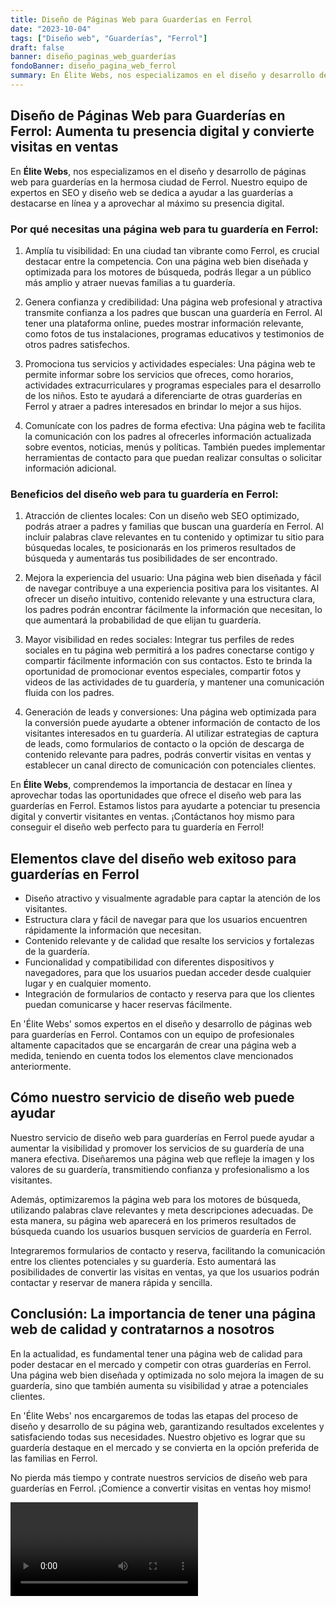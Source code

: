 ```yaml
---
title: Diseño de Páginas Web para Guarderías en Ferrol
date: "2023-10-04"
tags: ["Diseño web", "Guarderías", "Ferrol"]
draft: false
banner: diseño_paginas_web_guarderías
fondoBanner: diseño_pagina_web_ferrol
summary: En Élite Webs, nos especializamos en el diseño y desarrollo de páginas web para guarderías en la hermosa ciudad de Ferrol. Nuestro equipo de expertos en SEO y diseño web se dedica a ayudar a las guarderías a destacarse en línea y a aprovechar al máximo su presencia digital.
---
```



## Diseño de Páginas Web para Guarderías en Ferrol: Aumenta tu presencia digital y convierte visitas en ventas

En **Élite Webs**, nos especializamos en el diseño y desarrollo de páginas web para guarderías en la hermosa ciudad de Ferrol. Nuestro equipo de expertos en SEO y diseño web se dedica a ayudar a las guarderías a destacarse en línea y a aprovechar al máximo su presencia digital.

### Por qué necesitas una página web para tu guardería en Ferrol:

1. Amplía tu visibilidad: En una ciudad tan vibrante como Ferrol, es crucial destacar entre la competencia. Con una página web bien diseñada y optimizada para los motores de búsqueda, podrás llegar a un público más amplio y atraer nuevas familias a tu guardería.

2. Genera confianza y credibilidad: Una página web profesional y atractiva transmite confianza a los padres que buscan una guardería en Ferrol. Al tener una plataforma online, puedes mostrar información relevante, como fotos de tus instalaciones, programas educativos y testimonios de otros padres satisfechos.

3. Promociona tus servicios y actividades especiales: Una página web te permite informar sobre los servicios que ofreces, como horarios, actividades extracurriculares y programas especiales para el desarrollo de los niños. Esto te ayudará a diferenciarte de otras guarderías en Ferrol y atraer a padres interesados en brindar lo mejor a sus hijos.

4. Comunícate con los padres de forma efectiva: Una página web te facilita la comunicación con los padres al ofrecerles información actualizada sobre eventos, noticias, menús y políticas. También puedes implementar herramientas de contacto para que puedan realizar consultas o solicitar información adicional.

### Beneficios del diseño web para tu guardería en Ferrol:

1. Atracción de clientes locales: Con un diseño web SEO optimizado, podrás atraer a padres y familias que buscan una guardería en Ferrol. Al incluir palabras clave relevantes en tu contenido y optimizar tu sitio para búsquedas locales, te posicionarás en los primeros resultados de búsqueda y aumentarás tus posibilidades de ser encontrado.

2. Mejora la experiencia del usuario: Una página web bien diseñada y fácil de navegar contribuye a una experiencia positiva para los visitantes. Al ofrecer un diseño intuitivo, contenido relevante y una estructura clara, los padres podrán encontrar fácilmente la información que necesitan, lo que aumentará la probabilidad de que elijan tu guardería.

3. Mayor visibilidad en redes sociales: Integrar tus perfiles de redes sociales en tu página web permitirá a los padres conectarse contigo y compartir fácilmente información con sus contactos. Esto te brinda la oportunidad de promocionar eventos especiales, compartir fotos y videos de las actividades de tu guardería, y mantener una comunicación fluida con los padres.

4. Generación de leads y conversiones: Una página web optimizada para la conversión puede ayudarte a obtener información de contacto de los visitantes interesados en tu guardería. Al utilizar estrategias de captura de leads, como formularios de contacto o la opción de descarga de contenido relevante para padres, podrás convertir visitas en ventas y establecer un canal directo de comunicación con potenciales clientes.

En **Élite Webs**, comprendemos la importancia de destacar en línea y aprovechar todas las oportunidades que ofrece el diseño web para las guarderías en Ferrol. Estamos listos para ayudarte a potenciar tu presencia digital y convertir visitantes en ventas. ¡Contáctanos hoy mismo para conseguir el diseño web perfecto para tu guardería en Ferrol!

<GifSeo />

<Cta />

## Elementos clave del diseño web exitoso para guarderías en Ferrol

- Diseño atractivo y visualmente agradable para captar la atención de los visitantes.
- Estructura clara y fácil de navegar para que los usuarios encuentren rápidamente la información que necesitan.
- Contenido relevante y de calidad que resalte los servicios y fortalezas de la guardería.
- Funcionalidad y compatibilidad con diferentes dispositivos y navegadores, para que los usuarios puedan acceder desde cualquier lugar y en cualquier momento.
- Integración de formularios de contacto y reserva para que los clientes puedan comunicarse y hacer reservas fácilmente.

En 'Élite Webs' somos expertos en el diseño y desarrollo de páginas web para guarderías en Ferrol. Contamos con un equipo de profesionales altamente capacitados que se encargarán de crear una página web a medida, teniendo en cuenta todos los elementos clave mencionados anteriormente.

## Cómo nuestro servicio de diseño web puede ayudar

Nuestro servicio de diseño web para guarderías en Ferrol puede ayudar a aumentar la visibilidad y promover los servicios de su guardería de una manera efectiva. Diseñaremos una página web que refleje la imagen y los valores de su guardería, transmitiendo confianza y profesionalismo a los visitantes.

Además, optimizaremos la página web para los motores de búsqueda, utilizando palabras clave relevantes y meta descripciones adecuadas. De esta manera, su página web aparecerá en los primeros resultados de búsqueda cuando los usuarios busquen servicios de guardería en Ferrol.

Integraremos formularios de contacto y reserva, facilitando la comunicación entre los clientes potenciales y su guardería. Esto aumentará las posibilidades de convertir las visitas en ventas, ya que los usuarios podrán contactar y reservar de manera rápida y sencilla.

## Conclusión: La importancia de tener una página web de calidad y contratarnos a nosotros

En la actualidad, es fundamental tener una página web de calidad para poder destacar en el mercado y competir con otras guarderías en Ferrol. Una página web bien diseñada y optimizada no solo mejora la imagen de su guardería, sino que también aumenta su visibilidad y atrae a potenciales clientes.

En 'Élite Webs' nos encargaremos de todas las etapas del proceso de diseño y desarrollo de su página web, garantizando resultados excelentes y satisfaciendo todas sus necesidades. Nuestro objetivo es lograr que su guardería destaque en el mercado y se convierta en la opción preferida de las familias en Ferrol.

No pierda más tiempo y contrate nuestros servicios de diseño web para guarderías en Ferrol. ¡Comience a convertir visitas en ventas hoy mismo!

<Video />

<CtaBot job="Guarderías" city="Ferrol" />

<Gmaps query="Ferrol+españa+maps" />
